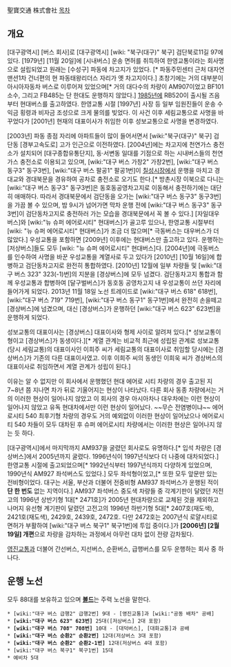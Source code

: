 聖寶交通 株式會社
[[목차]]
== 개요 ==
[대구광역시] [버스 회사]로 [대구광역시] [wiki: "북구(대구)" 북구] 검단북로11길 97에 있다. [1979년] [11월 20일]에 [시내버스] 운송 면허를 취득하여 한영교통이라는 회사명으로 설립되었고 원래는 [수성구] 파동에 차고지가 있었다. [* 파동주민센터 근처 대자연맨션1차 건너편의 현 파동태왕리더스 자리가 옛 차고지이다.] 초창기에는 거의 대부분이 아시아자동차 버스로 이루어져 있었으며[* 거의 대다수의 차량이 AM907이었고 BF101 소수, 그리고 FB485는 단 한대도 운행하지 않았다.]  [[1985년]]에 RB520이 출시될 즈음부터 현대버스를 출고하였다. 한영교통 시절 [1997년] 사장 등 일부 임원진들이 운송 수익금 횡령과 비자금 조성으로 크게 물의를 빚었다. 이 사건 이후 세림교통으로 사명을 바꾸었다가 [2001년] 현재의 대표이사가 취임한 이후 성보교통으로 사명을 변경하였다. 

[2003년] 파동 종점 자리에 아파트들이 많이 들어서면서 [wiki:"북구(대구)" 북구] 검단동 [경부고속도로] 고가 인근으로 이전하였다. [2004년]에는 차고지에 천연가스 충전소가 설치되어 [대구종합유통단지], 동·서변동 일대를 기점으로 하는 시내버스들의 천연가스 충전소로 이용되고 있으며, [wiki:"대구 버스 가창2" 가창2번], [wiki:"대구 버스 동구3" 동구3번], [wiki:"대구 버스 팔공1" 팔공1번]이 [[칠성시장]]에서 운행을 마치고 경대교와 경대북문을 경유하여 공차로 충전소로 오기도 한다.[* 방촌시장 이북으로 다니는 [wiki:"대구 버스 동구3" 동구3번]은 동호동공영차고지로 이동해서 충전하기에는 대단히 애매하다. 따라서 경대북문에서 검단동을 오가는 [wiki:"대구 버스 동구3" 동구3번]을 가끔 볼 수 있으며, 밤 9시가 넘어가면 막차 운행 전에 [wiki:"대구 버스 동구3" 동구3번]이 검단동차고지로 충전하러 가는 모습을 경대북문에서 꼭 볼 수 있다.] [자일대우버스]와 [wiki:"뉴 슈퍼 에어로시티" 현대버스]가 골고루 있으나, 한영교통 시절부터 [wiki: "뉴 슈퍼 에어로시티" 현대버스]가 조금 더 많으며[* 극동버스는 대우버스가 더 많았다.] 우성교통을 포함하면 [2009년] 이후에는 현대버스만 출고하고 있다. 운행하는 [저상버스]들도 모두 [wiki: "뉴 슈퍼 에어로시티" 현대버스]다. [2004년]에 극동버스를 인수하여 사명을 바꾼 우성교통을 계열사로 두고 있다가 [2010년] [10월 16일]에 합병하고 검단동차고지로 완전히 통합하였다. [2010년] 12월에 일부 차량들 및 [wiki:"대구 버스 323" 323(-1)번]의 지분을 [경상버스]에 모두 넘겼다. 검단동차고지 통합과 함께 우성교통과 합병하여 [달구벌버스]가 동호동 공영차고지 내 우성교통이 쓰던 자리에 들어가게 되었다. 2013년 11월 18일 노선 트레이드로 [wiki:"대구 버스 618" 618번], [wiki:"대구 버스 719" 719번], [wiki:"대구 버스 동구1" 동구1번]에서 완전히 손을떼고 [경상버스]에 넘겼으며, 대신 [경상버스]가 운행하던 [wiki:"대구 버스 623" 623번]을 운행하게 되었다.

성보교통의 대표이사는 [경상버스] 대표이사와 형제 사이로 알려져 있다.[* 성보교통이 형이고 [경상버스]가 동생이다.][* 계열 관계는 비교적 최근에 성립된 관계로 성보교통(당시 세림교통)의 대표이사인 이희주 씨가 세림교통의 대표이사로 취임할 당시에는 [경상버스]가 기존의 다른 대표이사였고. 이후 이희주 씨의 동생인 이희욱 씨가 경상버스의 대표이사로 취임하면서 계열 관계가 성립이 된다.]

이유는 알 수 없지만 이 회사에서 운행했던 현대 에어로 시티 차량의 경우 출고된 지 7~8년 쯤 지나면 차가 뒤로 기울어지는 현상이 나타났다. 다른 회사 동종 차량에서는 거의 이러한 현상이 일어나지 않았고 이 회사의 경우 아시아차나 대우차에는 이런 현상이 일어나지 않았고 유독 현대차에서만 이런 현상이 일어났다. ~~무슨 전염병이냐~~ 에어로시티 540 최후기형 차량의 경우도 거의 예외없이 이러한 현상이 일어났으나 에어로시티 540 차들이 모두 대차된 후 슈퍼 에어로시티 차량에서는 이러한 현상은 일어나지 않는 듯 하다.

[대구광역시]에서 마지막까지 AM937을 굴렸던 회사로도 유명하다.[* 입석 차량은 [경상버스]에서 2005년까지 굴렸다. 1996년식이 1997년식보다 더 나중에 대차되었다.] 한영교통 시절에 출고되었으며[* 1992년식부터 1997년식까지 다양하게 있었으며, 1990년식 AM927 좌석버스도 있었다.] 모두 좌석형이었고,[* 또한 모두 앞문만 있는 전비형이었다. 대구는 서울, 부산과 더불어 전중비형 AM937 좌석버스가 운행된 적이 '''단 한 번도''' 없는 지역이다.] AM937 좌석버스 중도색 차량들 중 각계기판이 달렸던 저전고의 1996년 상반기형 1대[* 2471호]가 2005년 현대차량으로 교체된 것을 제외하고 나머지 유선형 계기판이 달렸던 고전고의 1996년 하반기형 5대[* 2407호(재도색), 2421호(재도색), 2429호, 2439호, 2472호. 다만 2472호는 2007년식 로얄시티로 면허가 부활하여 [wiki:"대구 버스 북구1" 북구1번]에 투입 중이다.]가 '''[2006년] [2월 19일] 개편'''으로 차량을 감차하는 과정에서 아무런 대차 없이 전량 감차됬다.

[[영진교통]]과 더불어 간선버스, 지선버스, 순환버스, 급행버스를 모두 운행하는 회사 중 하나다.
== 운행 노선 ==
모두 88대를 보유하고 있으며 '''[[볼드]]'''는 주력 노선을 말한다.
 * [wiki:"대구 버스 급행2" 급행2번] 9대 - [영진교통]과 [wiki:"공동 배차" 공배]
 * '''[wiki:"대구 버스 623" 623번]''' 25대([저상버스] 2대 포함) 
 * '''[wiki:"대구 버스 708" 708번]''' 10대 - [대덕버스], [대화교통]과 공배
 * '''[wiki:"대구 버스 순환2" 순환2번]''' 12대(저상버스 3대 포함)
 * '''[wiki:"대구 버스 순환2" 순환2-1번]''' 12대(저상버스 4대 포함)
 * [wiki:"대구 버스 북구1" 북구1번] 15대
 * 예비차 5대
